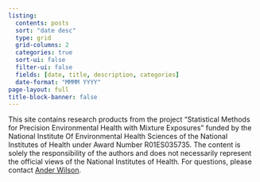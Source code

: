 ```yaml
---
listing:
  contents: posts
  sort: "date desc"
  type: grid
  grid-columns: 2
  categories: true
  sort-ui: false
  filter-ui: false
  fields: [date, title, description, categories]
  date-format: "MMMM YYYY"
page-layout: full
title-block-banner: false
---
```


This site contains research products from the project "Statistical Methods for Precision Environmental Health with Mixture Exposures" funded by the National Institute Of Environmental Health Sciences of the National Institutes of Health under Award Number R01ES035735. The content is solely the responsibility of the authors and does not necessarily represent the official views of the National Institutes of Health. For questions, please contact [Ander Wilson](http://anderwilson.github.io/).
